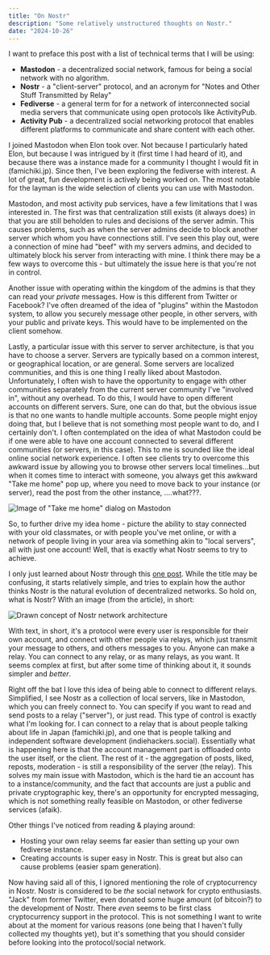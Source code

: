 ```yaml
---
title: "On Nostr"
description: "Some relatively unstructured thoughts on Nostr."
date: "2024-10-26"
---
```


I want to preface this post with a list of technical terms that I will be using:

- **Mastodon** - a decentralized social network, famous for being a social network with no algorithm.
- **Nostr** - a "client-server" protocol, and an acronym for "Notes and Other Stuff Transmitted by Relay"
- **Fediverse** - a general term for for a network of interconnected social media servers that communicate using open protocols like ActivityPub.
- **Activity Pub** - a decentralized social networking protocol that enables different platforms to communicate and share content with each other.

I joined Mastodon when Elon took over. Not because I particularly hated Elon, but because I was intrigued by it (first time I had heard of it), and because there was a instance made for a community I thought I would fit in (famichiki.jp). Since then, I've been exploring the fediverse with interest. A lot of great, fun development is actively being worked on. The most notable for the layman is the wide selection of clients you can use with Mastodon.

Mastodon, and most activity pub services, have a few limitations that I was interested in. The first was that centralization still exists (it always does) in that you are still beholden to rules and decisions of the server admin. This causes problems, such as when the server admins decide to block another server which whom you have connections still. I've seen this play out, were a connection of mine had "beef" with my servers admins, and decided to ultimately block his server from interacting with mine. I think there may be a few ways to overcome this - but ultimately the issue here is that you're not in control.

Another issue with operating within the kingdom of the admins is that they can read your *private* messages. How is this different from Twitter or Facebook? I've often dreamed of the idea of "plugins" within the Mastodon system, to allow you securely message other people, in other servers, with your public and private keys. This would have to be implemented on the client somehow.

Lastly, a particular issue with this server to server architecture, is that you have to choose a server. Servers are typically based on a common interest, or geographical location, or are general. Some servers are localized communities, and this is one thing I really liked about Mastodon. Unfortunately, I often wish to have the opportunity to engage with other communities separately from the current server community I've "involved in", without any overhead. To do this, I would have to open different accounts on different servers. Sure, one can do that, but the obvious issue is that no one wants to handle multiple accounts. Some people might enjoy doing that, but I believe that is not something most people want to do, and I certainly don't. I often contemplated on the idea of what Mastodon could be if one were able to have one account connected to several different communities (or servers, in this case). This to me is sounded like the ideal online social network experience. I often see clients try to overcome this awkward issue by allowing you to browse other servers local timelines...but when it comes time to interact with someone, you always get this awkward "Take me home" pop up, where you need to move back to your instance (or server), read the post from the other instance, ....what???.

![Image of "Take me home" dialog on Mastodon](./takemehome.png)

So, to further drive my idea home - picture the ability to stay connected with your old classmates, or with people you've met online, or with a network of people living in your area via something akin to "local servers", all with just one account! Well, that is exactly what Nostr seems to try to achieve.

I only just learned about Nostr through this [one post](https://newsletter.squishy.computer/p/natures-many-attempts-to-evolve-a?triedRedirect=true). While the title may be confusing, it starts relatively simple, and tries to explain how the author thinks Nostr is the natural evolution of decentralized networks. So hold on, what is Nostr? With an image (from the article), in short:

![Drawn concept of Nostr network architecture](./network.png)

With text, in short, it's a protocol were every user is responsible for their own account, and connect with other people via relays, which just transmit your message to others, and others messages to you. Anyone can make a relay. You can connect to any relay, or as many relays, as you want. It seems complex at first, but after some time of thinking about it, it sounds simpler and *better*.

Right off the bat I love this idea of being able to connect to different relays. Simplified, I see Nostr as a collection of local servers, like in Mastodon, which you can freely connect to. You can specify if you want to read and send posts to a relay ("server"), or just read. This type of control is exactly what I'm looking for. I can connect to a relay that is about people talking about life in Japan (famichiki.jp), and one that is people talking and independent software development (indiehackers.social). Essentially what is happening here is that the account management part is offloaded onto the user itself, or the client. The rest of it - the aggregation of posts, liked, reposts, moderation - is still a responsibility of the server (the relay). This solves my main issue with Mastodon, which is the hard tie an account has to a instance/community, and the fact that accounts are just a public and private cryptographic key, there's an opportunity for encrypted messaging, which is not something really feasible on Mastodon, or other fediverse services (afaik).

Other things I've noticed from reading & playing around:
- Hosting your own relay seems far easier than setting up your own fediverse instance.
- Creating accounts is super easy in Nostr. This is great but also can cause problems (easier spam generation).

Now having said all of this, I ignored mentioning the role of cryptocurrency in Nostr. Nostr is considered to be *the* social network for crypto enthusiasts. "Jack" from former Twitter, even donated some huge amount (of bitcoin?) to the development of Nostr. There *even* seems to be first class cryptocurrency support in the protocol. This is not something I want to write about at the moment for various reasons (one being that I haven't fully collected my thoughts yet), but it's something that you should consider before looking into the protocol/social network.
